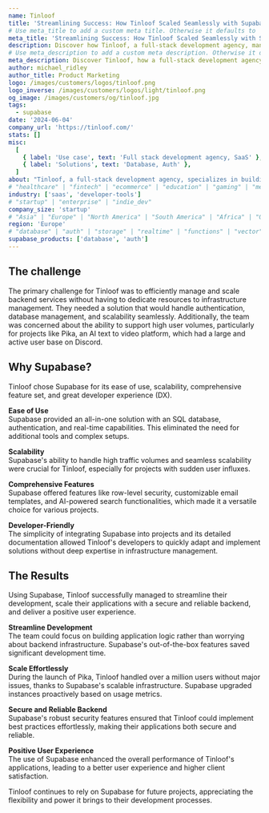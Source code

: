 ```yaml
---
name: Tinloof
title: 'Streamlining Success: How Tinloof Scaled Seamlessly with Supabase'
# Use meta_title to add a custom meta title. Otherwise it defaults to '{name} | Supabase Customer Stories':
meta_title: 'Streamlining Success: How Tinloof Scaled Seamlessly with Supabase'
description: Discover how Tinloof, a full-stack development agency, managed and scaled backend services using Supabase, without having to dedicate resources to infrastructure management.
# Use meta_description to add a custom meta description. Otherwise it defaults to {description}:
meta_description: Discover Tinloof, how a full-stack development agency, managed and scaled backend services using Supabase, without having to dedicate resources to infrastructure management.
author: michael_ridley
author_title: Product Marketing
logo: /images/customers/logos/tinloof.png
logo_inverse: /images/customers/logos/light/tinloof.png
og_image: /images/customers/og/tinloof.jpg
tags:
  - supabase
date: '2024-06-04'
company_url: 'https://tinloof.com/'
stats: []
misc:
  [
    { label: 'Use case', text: 'Full stack development agency, SaaS' },
    { label: 'Solutions', text: 'Database, Auth' },
  ]
about: "Tinloof, a full-stack development agency, specializes in building modern web applications for various clients. Their projects range from simple web apps to complex systems requiring robust and scalable backends. Tinloof's team, consisting of developers proficient in both frontend and backend technologies, faced a challenge in managing the infrastructure and backend services for their applications."
# "healthcare" | "fintech" | "ecommerce" | "education" | "gaming" | "media" | "real-estate" | "saas" | "social" | "analytics" | "ai" | "developer-tools"
industry: ['saas', 'developer-tools']
# "startup" | "enterprise" | "indie_dev"
company_size: 'startup'
# "Asia" | "Europe" | "North America" | "South America" | "Africa" | "Oceania"
region: 'Europe'
# "database" | "auth" | "storage" | "realtime" | "functions" | "vector"
supabase_products: ['database', 'auth']
---
```


## The challenge

The primary challenge for Tinloof was to efficiently manage and scale backend services without having to dedicate resources to infrastructure management. They needed a solution that would handle authentication, database management, and scalability seamlessly. Additionally, the team was concerned about the ability to support high user volumes, particularly for projects like Pika, an AI text to video platform, which had a large and active user base on Discord.

## Why Supabase?

Tinloof chose Supabase for its ease of use, scalability, comprehensive feature set, and great developer experience (DX).

**Ease of Use**\
Supabase provided an all-in-one solution with an SQL database, authentication, and real-time capabilities. This eliminated the need for additional tools and complex setups.

**Scalability**\
Supabase's ability to handle high traffic volumes and seamless scalability were crucial for Tinloof, especially for projects with sudden user influxes.

**Comprehensive Features**\
Supabase offered features like row-level security, customizable email templates, and AI-powered search functionalities, which made it a versatile choice for various projects.

**Developer-Friendly**\
The simplicity of integrating Supabase into projects and its detailed documentation allowed Tinloof's developers to quickly adapt and implement solutions without deep expertise in infrastructure management.

## The Results

Using Supabase, Tinloof successfully managed to streamline their development, scale their applications with a secure and reliable backend, and deliver a positive user experience.

**Streamline Development**\
The team could focus on building application logic rather than worrying about backend infrastructure. Supabase's out-of-the-box features saved significant development time.

**Scale Effortlessly**\
During the launch of Pika, Tinloof handled over a million users without major issues, thanks to Supabase's scalable infrastructure. Supabase upgraded instances proactively based on usage metrics.

**Secure and Reliable Backend**\
Supabase's robust security features ensured that Tinloof could implement best practices effortlessly, making their applications both secure and reliable.

**Positive User Experience**\
The use of Supabase enhanced the overall performance of Tinloof's applications, leading to a better user experience and higher client satisfaction.

Tinloof continues to rely on Supabase for future projects, appreciating the flexibility and power it brings to their development processes.
